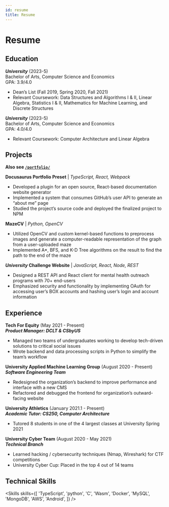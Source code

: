 ```yaml
---
id: resume
title: Resume
---
```


# Resume

## Education

_**University**_	(2023-5)  
Bachelor of Arts, Computer Science and Economics    
GPA: 3.9/4.0
- Dean’s List (Fall 2019, Spring 2020, Fall 2021)
- Relevant Coursework: Data Structures and Algorithms I & II, Linear Algebra, Statistics I & II, Mathematics for
 Machine Learning, and Discrete Structures

_**University**_   (2023-5)    
Bachelor of Arts, Computer Science and Economics    
GPA: 4.0/4.0
- Relevant Coursework: Computer Architecture and Linear Algebra


## Projects

**Also see [`/portfolio/`](https://silva-nick.github.io/portfolio/)**

**Docusaurus Portfolio Preset** | _TypeScript, React, Webpack_

- Developed a plugin for an open source, React-based documentation website generator
- Implemented a system that consumes GitHub’s user API to generate an “about me” page
- Studied the project’s source code and deployed the finalized project to NPM

**MazeCV** | _Python, OpenCV_

- Utilized OpenCV and custom kernel-based functions to preprocess images and generate a computer-readable representation of the graph from a user-uploaded maze
- Implemented A\*, BFS, and K-D Tree algorithms on the result to find the path to the end of the maze

**_University_ Challenge Website** | _JavaScript, React, Node, REST_

- Designed a REST API and React client for mental health outreach programs with 70+ end-users
- Emphasized security and functionality by implementing OAuth for accessing user’s BOX accounts and hashing user’s login and account information

## Experience

**Tech For Equity** (May 2021 - Present)    
_**Product Manager: DCLT & CSbyUS**_

- Managed two teams of undergraduates working to develop tech-driven solutions to critical social issues
- Wrote backend and data processing scripts in Python to simplify the team’s workflow

**University Applied Machine Learning Group** (August 2020 - Present) 
_**Software Engineering Team**_

- Redesigned the organization’s backend to improve performance and interface with a new CMS
- Refactored and debugged the frontend for organization’s outward-facing website

**University Athletics** (January 2021.1 - Present)   
_**Academic Tutor: CS250, Computer Architecture**_

- Tutored 8 students in one of the 4 largest classes at University Spring 2021

**University Cyber Team** (August 2020 - May 2021)    
_**Technical Branch**_

- Learned hacking / cybersecurity techniques (Nmap, Wireshark) for CTF competitions
- University Cyber Cup: Placed in the top 4 out of 14 teams

## Technical Skills


<Skills
  skills={[
    'TypeScript',
    'python',
    'C',
    'Wasm',
    'Docker',
    'MySQL',
    'MongoDB',
    'AWS',
    'Android',
  ]}
/>
